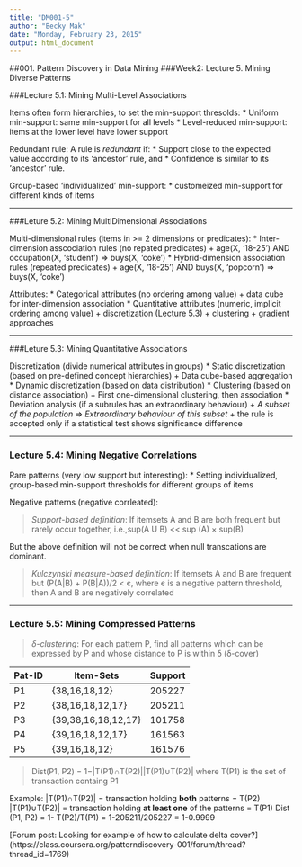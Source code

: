 ```yaml
---
title: "DM001-5"
author: "Becky Mak"
date: "Monday, February 23, 2015"
output: html_document
---
```

##001. Pattern Discovery in Data Mining
###Week2: Lecture 5. Mining Diverse Patterns

###Lecture 5.1: Mining Multi-Level Associations

Items often form hierarchies, to set the min-support thresolds:
* Uniform min-support: same min-support for all levels
* Level-reduced min-support: items at the lower level have lower support

Redundant rule: A rule is *redundant* if:
 * Support close to the expected value according to its 'ancestor' rule, and
 * Confidence is similar to its 'ancestor' rule.

Group-based 'individualized' min-support:
 * customeized min-support for different kinds of items
 
 ---
 
###Leture 5.2: Mining MultiDimensional Associations
 
Multi-dimensional rules (items in >= 2 dimensions or predicates):
 * Inter-dimension asscociation rules (no repated predicates)
   + age(X, '18-25') AND occupation(X, 'student') => buys(X, 'coke')
 * Hybrid-dimension association rules (repeated predicates)
   + age(X, '18-25') AND buys(X, 'popcorn')       => buys(X, 'coke')

Attributes:
 * Categorical attributes (no ordering among value)
   + data cube for inter-dimension association
 * Quantitative attributes (numeric, implicit ordering among value)
   + discretization (Lecture 5.3)
   + clustering
   + gradient approaches 

---

###Leture 5.3:  Mining Quantitative Associations

Discretization (divide numerical attributes in groups)
 * Static discretization (based on pre-defined concept hierarchies)
   + Data cube-based aggregation
 * Dynamic discretization (based on data distribution)
 * Clustering (based on distance association)
   + First one-dimensional clustering, then association
 * Deviation analysis (if a subrules has an extraordinary behaviour)
   + *A subset of the population* => *Extraordinary behaviour of this subset*
   + the rule is accepted only if a statistical test shows significance difference

---

### Lecture 5.4: Mining Negative Correlations
Rare patterns (very low support but interesting):
 * Setting individualized, group-based min-support thresholds for different groups of items

Negative patterns (negative corrleated):

> *Support-based definition*: 
> If itemsets A and B are both frequent but rarely occur together, 
> i.e.,sup(A U B) << sup (A) × sup(B)

But the above definition will not be correct when null transcations are dominant.

> *Kulczynski measure-based definition*: 
> If itemsets A and B are frequent but 
> (P(A|B) + P(B|A))/2 < є, where є is a negative pattern threshold, 
> then A and B are negatively correlated

---

### Lecture 5.5: Mining Compressed Patterns

> *δ-clustering*: 
> For each pattern P, find all patterns
> which can be expressed by P and whose distance to P is within δ (δ-cover)

Pat-ID |Item-Sets|Support
---|---|---
P1 |{38,16,18,12} |205227
P2 |{38,16,18,12,17} |205211
P3 |{39,38,16,18,12,17} |101758
P4 |{39,16,18,12,17} |161563
P5 |{39,16,18,12} |161576

> Dist(P1, P2) = 1−|T(P1)∩T(P2)||T(P1)∪T(P2)| where T(P1) is the set of transaction containg P1

Example:
|T(P1)∩T(P2)| = transaction holding **both** patterns = T(P2)
|T(P1)∪T(P2)| = transaction holding **at least one** of the patterns = T(P1)
Dist (P1, P2) = 1- T(P2)/T(P1) = 1-205211/205227 = 1-0.9999

[Forum post: Looking for example of how to calculate delta cover?]
(https://class.coursera.org/patterndiscovery-001/forum/thread?thread_id=1769)
